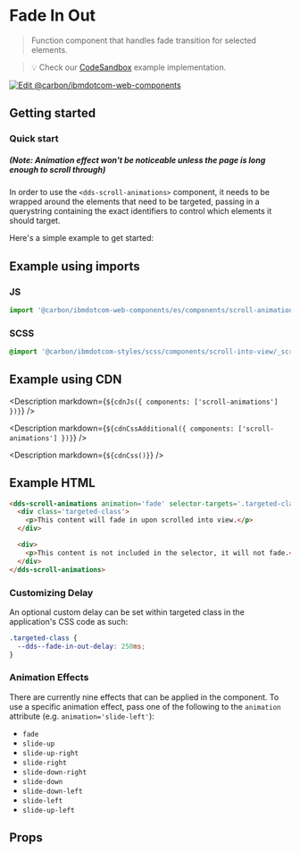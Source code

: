 
# Fade In Out

> Function component that handles fade transition for selected elements.

> 💡 Check our
> [CodeSandbox](https://githubbox.com/carbon-design-system/carbon-for-ibm-dotcom/tree/v1/packages/web-components/examples/codesandbox/components/scroll-animations)
> example implementation.

[![Edit @carbon/ibmdotcom-web-components](https://codesandbox.io/static/img/play-codesandbox.svg)](https://githubbox.com/carbon-design-system/carbon-for-ibm-dotcom/tree/v1/packages/web-components/examples/codesandbox/components/scroll-animations)

## Getting started

### Quick start
##### (Note: Animation effect won't be noticeable unless the page is long enough to scroll through)

In order to use the `<dds-scroll-animations>` component, it needs to be wrapped around the elements that need to be targeted,
passing in a querystring containing the exact identifiers to control which elements it should target.

Here's a simple example to get started:

## Example using imports

### JS

```javascript
import '@carbon/ibmdotcom-web-components/es/components/scroll-animations/index.js'
```

### SCSS
```scss
@import '@carbon/ibmdotcom-styles/scss/components/scroll-into-view/_scroll-into-view.scss';
```

## Example using CDN

<Description markdown={`${cdnJs({ components: ['scroll-animations'] })}`} />

<Description markdown={`${cdnCssAdditional({ components: ['scroll-animations'] })}`} />

<Description markdown={`${cdnCss()}`} />

## Example HTML

```html
<dds-scroll-animations animation='fade' selector-targets='.targeted-class'>
  <div class='targeted-class'>
    <p>This content will fade in upon scrolled into view.</p>
  </div>

  <div>
    <p>This content is not included in the selector, it will not fade.</p>
  </div>
</dds-scroll-animations>
```

### Customizing Delay

An optional custom delay can be set within targeted class in the application's CSS code as such:

```css
.targeted-class {
  --dds--fade-in-out-delay: 250ms;
}
```

### Animation Effects

There are currently nine effects that can be applied in the component.
To use a specific animation effect, pass one of the following to the `animation` attribute (e.g. `animation='slide-left'`):

* `fade`
* `slide-up`
* `slide-up-right`
* `slide-right`
* `slide-down-right`
* `slide-down`
* `slide-down-left`
* `slide-left`
* `slide-up-left`

## Props

<Props of="dds-scroll-animations" />

<Description markdown={contributing} />
